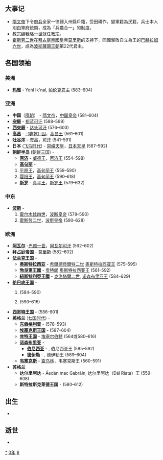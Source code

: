 {{yearTOC|590|高昌'''[[延昌_(麴乾固)|延昌]]三十年'''；隋'''[[开皇|开皇]]十年'''；新罗'''[[建福_(新羅真平王)|建福]]七年'''}}

== 大事记 ==
*[[隋文帝|隋文帝]]下令[[府兵|府兵]]全家一律歸入州縣戶籍，受田耕作，變軍籍為民籍，兵士本人則由軍府統領，成為「兵農合一」的制度。
*[[教宗額我略一世|教宗額我略一世]]就任[[教宗|教宗]]。
*[[霍斯劳二世|霍斯劳二世]]在[[拜占庭帝國|拜占庭帝國]]皇帝[[莫里斯_(拜占庭)|莫里斯]]的支持下，回國擊敗自立為王的[[巴赫拉姆六世|巴赫拉姆六世]]，成為[[波斯|波斯]][[薩珊王朝|薩珊王朝]]第22代君主。

== 各国领袖 ==
=== 美洲 ===
*'''[[玛雅文明|玛雅]]''' - Yohl Ik'nal, [[帕伦克|帕伦克君主]] (583–604)
===亚洲===
*'''中国'''（[[隋朝|隋朝]]） - [[隋文帝|隋文帝]]，[[隋朝君主列表|中国皇帝]] (581–604)
*'''[[突厥|突厥]]''' - [[都蓝可汗|都蓝可汗]] (588–599)
*'''[[西突厥|西突厥]]''' - [[达头可汗|达头可汗]] (576–603)
*'''[[高昌|高昌]]''' -  [[麴乾固|-{麴乾}-固]]，[[麴氏高昌|高昌王]] (561–601)
*'''[[吐谷浑|吐谷浑]]''' - [[夸吕|夸吕]]，[[吐谷浑首领列表|可汗]] (541–591)
*'''日本''' ([[飞鸟时代|飞鸟时代]]) - [[崇峻天皇|崇峻天皇]]，[[日本天皇|日本天皇]] (587–592)
*'''[[朝鲜半岛|朝鲜半岛]]''' ([[朝鲜三国|朝鲜三国]]) -
**'''[[百济|百济]]''' - [[威德王_(百濟)|威德王]]，[[百济君主列表|百济王]] (554–598)
**'''[[高句丽|高句丽]]''' - 
*#[[平原王|平原王]]，[[高句丽君主列表|高句丽王]] (559–590)
*#[[婴阳王|婴阳王]]，[[高句丽君主列表|高句丽王]] (590–618)
**'''[[新罗|新罗]]''' - [[真平王|真平王]]，[[新罗君主列表|新罗王]] (579–632)
===中东===
*'''[[波斯|波斯]]''' - 
*#[[霍尔木兹四世|霍尔木兹四世]]，[[萨珊王朝|波斯皇帝]] (578–590)
*#[[霍斯劳二世|霍斯劳二世]]，[[萨珊王朝|波斯皇帝]] (590–628)
===欧洲===
*'''[[阿瓦尔人|阿瓦尔]]''' -[[伯颜一世|巴颜一世]]，[[可汗|阿瓦尔可汗]] (562–602)
*'''[[拜占庭帝国|拜占庭帝国]]''' - [[莫里斯_(拜占庭)|莫里斯]] (582–602)
*'''[[法兰克王国|法兰克王国]]''' - 
**'''[[奥斯特拉西亚|奥斯特拉西亚]]''' - [[希爾德貝爾特二世|希爾德貝爾特二世]] [[墨洛温王朝|奥斯特拉西亚王]] (575–595)
**'''[[勃艮第|勃艮第王國]]''' - [[贡特朗|贡特朗]] [[墨洛温王朝|奥斯特拉西亚王]] (561–592)
**'''[[紐斯特利亞|紐斯特利亞王國]]''' - [[克洛泰尔二世|克洛塔爾二世]], [[墨洛温王朝|诺森布里亚王]] (584–629)
*'''[[伦巴底人|伦巴底王国]]''' - 
*#{{link-en|奥塔里|Authari}} (584–590)
*#{{link-en|阿吉卢尔夫|Agilulf}} (590–616)
*'''[[西哥特王国|西哥特王国]]''' - {{link-en|雷卡雷德一世|Reccared}} (586–601)
*'''英格兰''' ([[七国时代|七国时代]]) - 
**'''[[东盎格利亚|东盎格利亚]]''' - {{link-en|提提拉|Tytila of East Anglia}} (578–593)
**'''[[埃塞克斯王国|埃塞克斯王国]]''' - {{link-en|斯利达|Sledda of Essex}} (587–604)
**'''[[肯特王国|肯特王国]]''' - [[埃塞尔伯特_(肯特王国)|埃塞尔伯特]] (564或580–616)
**'''[[诺森布里亚|诺森布里亚]]''' - 
***'''[[伯尼西亚|伯尼西亚]]''' - {{link-en|豪撒|Hussa of Bernicia}}, 伯尼西亚王 (585–592)
***'''[[德伊勒|德伊勒]]''' - {{link-en|埃特尔瑞克|Aethelric of Deira}}, 德伊勒王 (589–604)
**'''[[韦塞克斯|韦塞克斯]]''' - [[查乌林_(威塞克斯)|查乌林]]，韦塞克斯王 (560–591)
*'''苏格兰'''
**'''达尔里阿达''' - Áedán mac Gabráin, 达尔里阿达（Dál Riata）王 (559–608)
**'''斯特拉斯克莱德王国''' - {{link-en|赖泽赫·哈尔|Rhydderch Hael}} (580–612)

== 出生 ==
*

== 逝世 ==
{{Wikisource year mention}}
*

[[Category:590年|*]]
[[Category:590年代|0年]]
[[Category:6世纪各年|9]]
